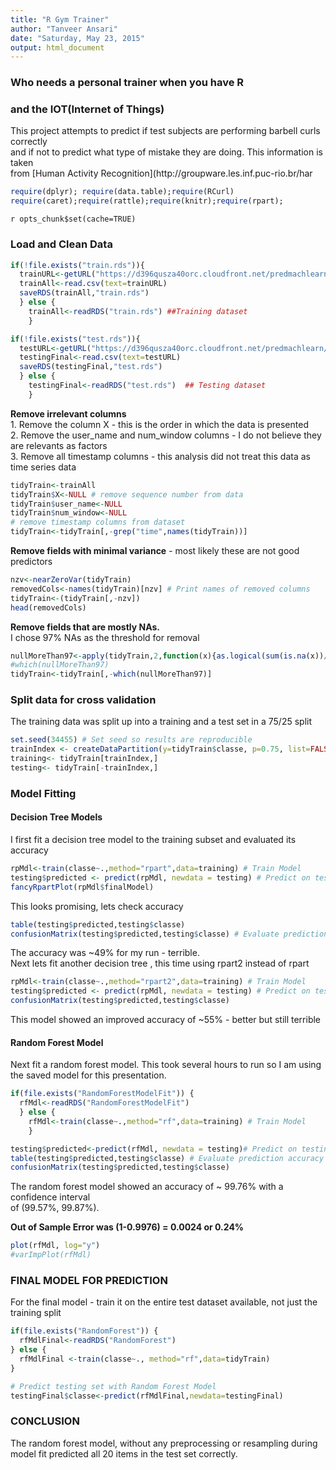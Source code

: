 ```yaml
---
title: "R Gym Trainer"
author: "Tanveer Ansari"
date: "Saturday, May 23, 2015"
output: html_document
---
```

### Who needs a personal trainer when you have R 
###  and the IOT(Internet of Things)

This project attempts to predict if test subjects are performing barbell curls correctly   
and if not to predict what type of mistake they are doing. This information is taken  
from [Human Activity Recognition](http://groupware.les.inf.puc-rio.br/har

```r
require(dplyr); require(data.table);require(RCurl)
require(caret);require(rattle);require(knitr);require(rpart);
```

`r opts_chunk$set(cache=TRUE)`

### Load and Clean Data
```r
if(!file.exists("train.rds")){
  trainURL<-getURL("https://d396qusza40orc.cloudfront.net/predmachlearn/pml-training.csv")
  trainAll<-read.csv(text=trainURL)
  saveRDS(trainAll,"train.rds")
  } else {
    trainAll<-readRDS("train.rds") ##Training dataset
    }

if(!file.exists("test.rds")){
  testURL<-getURL("https://d396qusza40orc.cloudfront.net/predmachlearn/pml-testing.csv")
  testingFinal<-read.csv(text=testURL)
  saveRDS(testingFinal,"test.rds")
  } else {
    testingFinal<-readRDS("test.rds")  ## Testing dataset
    }
```


**Remove irrelevant columns  **  
1. Remove the column X - this is the order in which the data is presented  
2. Remove the user_name and num_window columns - I do not believe they are relevants as factors  
3. Remove all timestamp columns - this analysis did not treat this data as time series data  

```r
tidyTrain<-trainAll
tidyTrain$X<-NULL # remove sequence number from data
tidyTrain$user_name<-NULL
tidyTrain$num_window<-NULL
# remove timestamp columns from dataset
tidyTrain<-tidyTrain[,-grep("time",names(tidyTrain))]
```

**Remove fields with minimal variance** - most likely these are not good predictors
```r
nzv<-nearZeroVar(tidyTrain)
removedCols<-names(tidyTrain)[nzv] # Print names of removed columns
tidyTrain<-(tidyTrain[,-nzv])
head(removedCols)
```

**Remove fields that are mostly NAs.**  
I chose 97% NAs as the threshold for removal
```r
nullMoreThan97<-apply(tidyTrain,2,function(x){as.logical(sum(is.na(x))/length(x) > 0.975)})
#which(nullMoreThan97)
tidyTrain<-tidyTrain[,-which(nullMoreThan97)]
```

### Split data for cross validation   

The training data was split up into a training and a test set in a 75/25 split
```r
set.seed(34455) # Set seed so results are reproducible
trainIndex <- createDataPartition(y=tidyTrain$classe, p=0.75, list=FALSE)
training<- tidyTrain[trainIndex,]
testing<- tidyTrain[-trainIndex,]
```

### Model Fitting  

#### Decision Tree Models

I first fit a decision tree model to the training subset and evaluated its accuracy
```r
rpMdl<-train(classe~.,method="rpart",data=training) # Train Model 
testing$predicted <- predict(rpMdl, newdata = testing) # Predict on testing subset
fancyRpartPlot(rpMdl$finalModel)
```

This looks promising, lets check accuracy
```r
table(testing$predicted,testing$classe)
confusionMatrix(testing$predicted,testing$classe) # Evaluate prediction accuracy on test set
```

The accuracy was ~49% for my run - terrible.  
Next lets fit another decision tree , this time using rpart2 instead of rpart

```r
rpMdl<-train(classe~.,method="rpart2",data=training) # Train Model 
testing$predicted <- predict(rpMdl, newdata = testing) # Predict on testing subset
confusionMatrix(testing$predicted,testing$classe)
```

This model showed an improved accuracy of ~55% - better but still terrible

#### Random Forest Model  

Next fit a random forest model. This took several hours to run so I am using the
saved model for this presentation.

```r
if(file.exists("RandomForestModelFit")) {
  rfMdl<-readRDS("RandomForestModelFit")
  } else {
    rfMdl<-train(classe~.,method="rf",data=training) # Train Model 
    }

testing$predicted<-predict(rfMdl, newdata = testing)# Predict on testing subset
table(testing$predicted,testing$classe) # Evaluate prediction accuracy on test set
confusionMatrix(testing$predicted,testing$classe) 
```

The random forest model showed an accuracy of ~ 99.76% with a confidence interval   
of (99.57%, 99.87%).

**Out of Sample Error was (1-0.9976) = 0.0024 or 0.24% **

```r
plot(rfMdl, log="y")
#varImpPlot(rfMdl)
```

### FINAL MODEL FOR PREDICTION  
 For the final model - train it on the entire test dataset available, not just the training split

```r
if(file.exists("RandomForest")) {
  rfMdlFinal<-readRDS("RandomForest")
} else {
  rfMdlFinal <-train(classe~., method="rf",data=tidyTrain)
}

# Predict testing set with Random Forest Model
testingFinal$classe<-predict(rfMdlFinal,newdata=testingFinal)
```

### CONCLUSION

The random forest model, without any preprocessing or resampling during model fit predicted all 20 items in the test set correctly.
